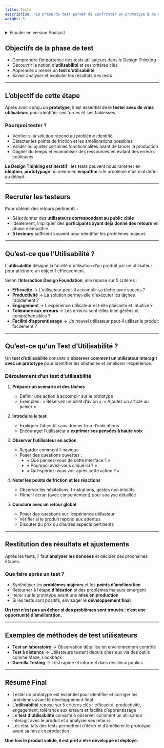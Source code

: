 ```yaml
---
title: Tests
description: "La phase de test permet de confronter un prototype à de vrais utilisateurs afin d’identifier ses forces et ses faiblesses avant la mise en production."
weight: 5
---
```



<details>
    <summary>Écouter en version Podcast</summary>
> [!INFO] Information  
> Disponible en podcast audio. (Généré par IA avec NoteBook LM by Google)

<SrtPlayer
  client:only="react"
  audioSrc="/podcasts/design-thinking/tests.mp3"
  srtUrl="/podcasts/design-thinking/tests.srt"
/>
</details>

## Objectifs de la phase de test

- Comprendre l’importance des tests utilisateurs dans le Design Thinking
- Découvrir la notion d’**utilisabilité** et ses critères clés
- Apprendre à mener un **test d’utilisabilité**
- Savoir analyser et exploiter les résultats des tests

---

## L’objectif de cette étape

Après avoir conçu un **prototype**, il est essentiel de le **tester avec de vrais utilisateurs** pour identifier ses forces et ses faiblesses.

### Pourquoi tester ?

- Vérifier si la solution répond au problème identifié
- Détecter les points de friction et les améliorations possibles
- Valider ou ajuster certaines fonctionnalités avant de lancer la production
- Gagner du temps et économiser des ressources en évitant des erreurs coûteuses

**Le Design Thinking est itératif** : les tests peuvent nous ramener en **idéation**, **prototypage** ou même en **empathie** si le problème était mal défini au départ.

---

## Recruter les testeurs

Pour obtenir des retours pertinents :

- Sélectionner des **utilisateurs correspondant au public cible**
- Idéalement, impliquer des **participants ayant déjà donné des retours** en phase d’empathie
- **5 testeurs** suffisent souvent pour identifier les problèmes majeurs

---

## Qu’est-ce que l’Utilisabilité ?

L’**utilisabilité** désigne la facilité d'utilisation d’un produit par un utilisateur pour atteindre un objectif efficacement.

Selon l’**Interaction Design Foundation**, elle repose sur 5 critères :

- **Efficacité** → L'utilisateur peut-il accomplir sa tâche avec succès ?
- **Productivité** → La solution permet-elle d'exécuter les tâches rapidement ?
- **Engagement** → L’expérience utilisateur est-elle plaisante et intuitive ?
- **Tolérance aux erreurs** → Les erreurs sont-elles bien gérées et compréhensibles ?
- **Facilité d’apprentissage** → Un nouvel utilisateur peut-il utiliser le produit facilement ?

---

## Qu’est-ce qu’un Test d’Utilisabilité ?

Un **test d’utilisabilité** consiste à **observer comment un utilisateur interagit avec un prototype** pour identifier les obstacles et améliorer l’expérience.

### Déroulement d’un test d’utilisabilité

1. **Préparer un scénario et des tâches**

   - Définir une action à accomplir sur le prototype
   - Exemples : « Réservez un billet d’avion », « Ajoutez un article au panier »

2. **Introduire le test**

   - Expliquer l’objectif sans donner trop d’indications
   - Encourager l’utilisateur à **exprimer ses pensées à haute voix**

3. **Observer l’utilisateur en action**

   - Regarder comment il navigue
   - Poser des questions ouvertes :
     - « Que pensez-vous de cette interface ? »
     - « Pourquoi avez-vous cliqué ici ? »
     - « Qu’espériez-vous voir après cette action ? »

4. **Noter les points de friction et les réactions**

   - Observer les hésitations, frustrations, gestes non intuitifs
   - Filmer l’écran (avec consentement) pour analyse détaillée

5. **Conclure avec un retour global**
   - Poser des questions sur l’expérience utilisateur
   - Vérifier si le produit répond aux attentes
   - Discuter du prix ou d’autres aspects pertinents

---

## Restitution des résultats et ajustements

Après les tests, il faut **analyser les données** et décider des prochaines étapes.

### Que faire après un test ?

- Synthétiser les **problèmes majeurs** et les **points d’amélioration**
- Retourner à l’étape **d’idéation** si des problèmes majeurs émergent
- Itérer sur le prototype avant une **mise en production**
- Si les tests sont positifs, envisager le **développement final**

**Un test n’est pas un échec si des problèmes sont trouvés : c’est une opportunité d’amélioration.**

---

## Exemples de méthodes de test utilisateurs

- **Test en laboratoire** → Observation détaillée en environnement contrôlé
- **Test à distance** → Utilisateurs testent depuis chez eux via des outils comme Maze, Lookback
- **Guerilla Testing** → Test rapide et informel dans des lieux publics

---

## Résumé Final

- Tester un prototype est essentiel pour identifier et corriger les problèmes avant le développement final
- L’**utilisabilité** repose sur 5 critères clés : efficacité, productivité, engagement, tolérance aux erreurs et facilité d’apprentissage
- Le **test d’utilisabilité** consiste à observer comment un utilisateur interagit avec le produit et à analyser ses retours
- Les résultats des tests permettent d’itérer et d’améliorer le prototype avant sa mise en production

**Une fois le produit validé, il est prêt à être développé et déployé.**
